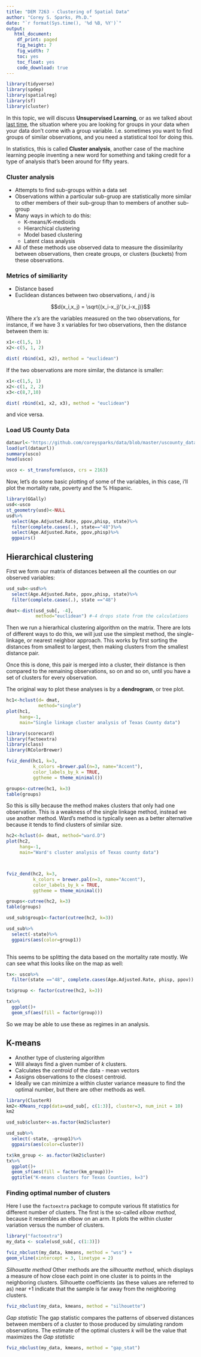 ```yaml
---
title: "DEM 7263 - Clustering of Spatial Data"
author: "Corey S. Sparks, Ph.D."
date: "`r format(Sys.time(), '%d %B, %Y')`"
output:
   html_document:
    df_print: paged
    fig_height: 7
    fig_width: 7
    toc: yes
    toc_float: yes
    code_download: true
---
```


```r
library(tidyverse)
library(spdep)
library(spatialreg)
library(sf)
library(cluster)
```

In this topic, we will discuss **Unsupervised Learning**, or as we talked about [last time](http://rpubs.com/corey_sparks/536994), the situation where you are looking for groups in your data when your data don't come with a group variable. I.e. sometimes you want to find groups of similar observations, and you need a statistical tool for doing this. 

In statistics, this is called **Cluster analysis**, another case of the machine learning people inventing a new word for something and taking credit for a type of analysis that's been around for fifty years. 

### Cluster analysis
- Attempts to find sub-groups within a data set
- Observations within a particular sub-gruop are statistically more similar to other members of their sub-group than to members of another sub-group
- Many ways in which to do this:
    - K-means/K-medioids
    - Hierarchical clustering
    - Model based clustering
    - Latent class analysis
- All of these methods use observed data to measure the dissimilarity between observations, then create groups, or clusters (buckets) from these observations. 

### Metrics of similiarity 
- Distance based
- Euclidean distances between two observations, *i* and *j* is

$$d(x_i,x_j) = \sqrt{(x_i-x_j)'(x_i-x_j)}$$

Where the *x's* are the variables measured on the two observations, for instance, if we have 3 x variables for two observations, then the distance between them is:

```r

x1<-c(1,5, 1)
x2<-c(5, 1, 2)

dist( rbind(x1, x2), method = "euclidean")

```

If the two observations are more similar, the distance is smaller:

```r

x1<-c(1,5, 1)
x2<-c(1, 2, 2)
x3<-c(8,7,10)

dist( rbind(x1, x2, x3), method = "euclidean")

```

and vice versa. 


### Load US County Data

```r

dataurl<-"https://github.com/coreysparks/data/blob/master/uscounty_data.Rdata?raw=true"
load(url(dataurl))
summary(usco)
head(usco)

usco <- st_transform(usco, crs = 2163)
```



Now, let's do some basic plotting of some of the variables, in this case, i'll plot the mortality rate, poverty and the % Hispanic.

```r
library(GGally)
usd<-usco
st_geometry(usd)<-NULL
usd%>%
  select(Age.Adjusted.Rate, ppov,phisp, state)%>%
  filter(complete.cases(.), state=="48")%>%
  select(Age.Adjusted.Rate, ppov,phisp)%>%
  ggpairs()
```


## Hierarchical clustering

First we form our matrix of distances between all the counties on our observed variables:
```r

usd_sub<-usd%>%
  select(Age.Adjusted.Rate, ppov,phisp, state)%>%
  filter(complete.cases(.), state =="48")

dmat<-dist(usd_sub[, -4],
           method="euclidean") #-4 drops state from the calculations

```

Then we run a hierarhical clustering algorithm on the matrix. There are lots of different ways to do this, we will just use the simplest method, the single-linkage, or nearest neighbor approach. This works by first sorting the distances from smallest to largest, then making clusters from the smallest distance pair. 

Once this is done, this pair is merged into a cluster, their distance is then compared to the remaining observations, so on and so on, until you have a set of clusters for every observation. 

The original way to plot these analyses is by a **dendrogram**, or tree plot. 

```r
hc1<-hclust(d= dmat,
            method="single")
plot(hc1,
     hang=-1,
     main="Single linkage cluster analysis of Texas County data")

library(scorecard)
library(factoextra)
library(class)
library(RColorBrewer)

fviz_dend(hc1, k=3,
          k_colors =brewer.pal(n=3, name="Accent"),
          color_labels_by_k = TRUE,
          ggtheme = theme_minimal())

groups<-cutree(hc1, k=3)
table(groups)

```

So this is silly because the method makes clusters that only had one observation. This is a weakness of the single linkage method, instead we use another method. Ward's method is typically seen as a better alternative because it tends to find clusters of similar size.

```r
hc2<-hclust(d= dmat, method="ward.D")
plot(hc2,
     hang=-1, 
     main="Ward's cluster analysis of Texas county data")



fviz_dend(hc2, k=3,
          k_colors = brewer.pal(n=3, name="Accent"),
          color_labels_by_k = TRUE,
          ggtheme = theme_minimal())

groups<-cutree(hc2, k=3)
table(groups)

```

```r
usd_sub$group1<-factor(cutree(hc2, k=3))

usd_sub%>%
  select(-state)%>%
  ggpairs(aes(color=group1))
  
```

This seems to be splitting the data based on the mortality rate mostly. We can see what this looks like on the map as well:

```r
tx<- usco%>%
  filter(state =="48", complete.cases(Age.Adjusted.Rate, phisp, ppov))

tx$group <- factor(cutree(hc2, k=3))

tx%>%
  ggplot()+
  geom_sf(aes(fill = factor(group)))
```

So we may be able to use these as regimes in an analysis.

## K-means

- Another type of clustering algorithm
- Will always find a given number of *k* clusters.
- Calculates the *centroid* of the data - mean vectors
- Assigns observations to the closest centroid. 
- Ideally we can minimize a within cluster variance measure to find the optimal number, but there are other methods as well.

```r

library(ClusterR)
km2<-KMeans_rcpp(data=usd_sub[, c(1:3)], cluster=3, num_init = 10)
km2

usd_sub$cluster<-as.factor(km2$cluster)

```


```r
usd_sub%>%
  select(-state, -group1)%>%
  ggpairs(aes(color=cluster))

```

```r
tx$km_group <- as.factor(km2$cluster)
tx%>%
  ggplot()+
  geom_sf(aes(fill = factor(km_group)))+
  ggtitle("K-means clusters for Texas Counties, k=3")
```

### Finding optimal number of clusters

Here I use the `factoextra` package to compute various fit statistics for different number of clusters. The first is the so-called *elbow method*, because it resembles an elbow on an arm. It plots the within cluster variation versus the number of clusters. 


```r
library("factoextra")
my_data <- scale(usd_sub[, c(1:3)])

fviz_nbclust(my_data, kmeans, method = "wss") +
geom_vline(xintercept = 3, linetype = 2)

```

*Silhouette method*
Other methods are the *silhouette method*, which displays a measure of how close each point in one cluster is to points in the neighboring clusters. Silhouette coefficients (as these values are referred to as) near +1 indicate that the sample is far away from the neighboring clusters.

```r
fviz_nbclust(my_data, kmeans, method = "silhouette")
```

*Gap statistic*
The gap statistic compares the patterns of observed distances between members of a cluster to those produced by simulating random observations. The estimate of the optimal clusters $k$ will be the value that maximizes the *Gap statistic*

```r
fviz_nbclust(my_data, kmeans, method = "gap_stat")

```


